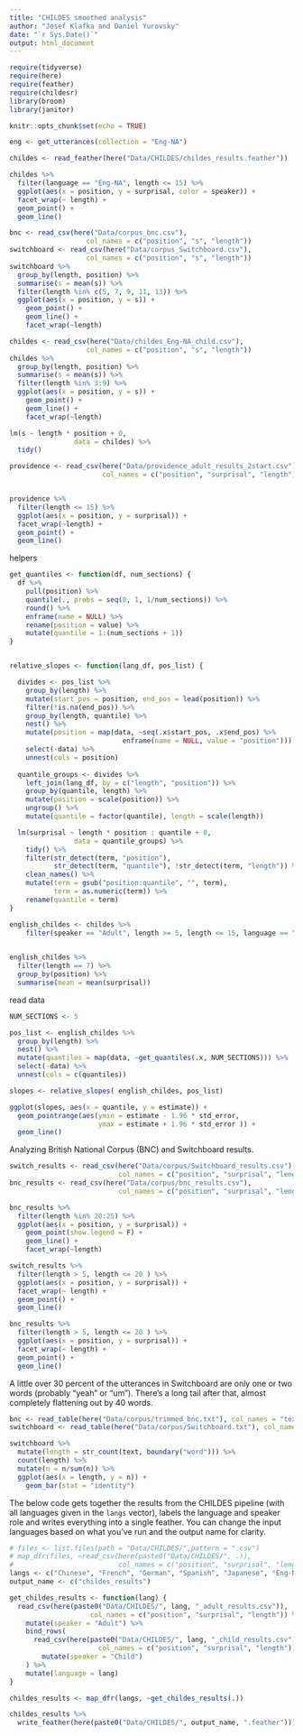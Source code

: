 ```yaml
---
title: "CHILDES smoothed analysis"
author: "Josef Klafka and Daniel Yurovsky"
date: "`r Sys.Date()`"
output: html_document
---
```


```r
require(tidyverse)
require(here)
require(feather)
require(childesr)
library(broom)
library(janitor)

knitr::opts_chunk$set(echo = TRUE)
```

```r
eng <- get_utterances(collection = "Eng-NA")
```

```r
childes <- read_feather(here("Data/CHILDES/childes_results.feather"))

childes %>%
  filter(language == "Eng-NA", length <= 15) %>%
  ggplot(aes(x = position, y = surprisal, color = speaker)) + 
  facet_wrap(~ length) + 
  geom_point() + 
  geom_line()

bnc <- read_csv(here("Data/corpus_bnc.csv"), 
                   col_names = c("position", "s", "length"))
switchboard <- read_csv(here("Data/corpus_Switchboard.csv"), 
                   col_names = c("position", "s", "length"))
switchboard %>% 
  group_by(length, position) %>%
  summarise(s = mean(s)) %>% 
  filter(length %in% c(5, 7, 9, 11, 13)) %>% 
  ggplot(aes(x = position, y = s)) + 
    geom_point() + 
    geom_line() + 
    facet_wrap(~length)

childes <- read_csv(here("Data/childes_Eng-NA_child.csv"), 
                   col_names = c("position", "s", "length"))
childes %>% 
  group_by(length, position) %>%
  summarise(s = mean(s)) %>% 
  filter(length %in% 3:9) %>% 
  ggplot(aes(x = position, y = s)) + 
    geom_point() + 
    geom_line() + 
    facet_wrap(~length)

lm(s ~ length * position + 0,
                data = childes) %>%
  tidy()
```

```r
providence <- read_csv(here("Data/providence_adult_results_2start.csv"),
                       col_names = c("position", "surprisal", "length"))


providence %>%
  filter(length <= 15) %>%
  ggplot(aes(x = position, y = surprisal)) + 
  facet_wrap(~length) + 
  geom_point() + 
  geom_line()
```


helpers
```r
get_quantiles <- function(df, num_sections) {
  df %>%
    pull(position) %>%
    quantile(., probs = seq(0, 1, 1/num_sections)) %>%
    round() %>%
    enframe(name = NULL) %>%
    rename(position = value) %>%
    mutate(quantile = 1:(num_sections + 1))
}


relative_slopes <- function(lang_df, pos_list) {

  divides <- pos_list %>%
    group_by(length) %>%
    mutate(start_pos = position, end_pos = lead(position)) %>%
    filter(!is.na(end_pos)) %>%
    group_by(length, quantile) %>%
    nest() %>%
    mutate(position = map(data, ~seq(.x$start_pos, .x$end_pos) %>% 
                            enframe(name = NULL, value = "position"))) %>%
    select(-data) %>%
    unnest(cols = position)
  
  quantile_groups <- divides %>%
    left_join(lang_df, by = c("length", "position")) %>%
    group_by(quantile, length) %>%
    mutate(position = scale(position)) %>%
    ungroup() %>%
    mutate(quantile = factor(quantile), length = scale(length))

  lm(surprisal ~ length * position : quantile + 0,
                data = quantile_groups) %>%
    tidy() %>%
    filter(str_detect(term, "position"), 
           str_detect(term, "quantile"), !str_detect(term, "length")) %>%
    clean_names() %>%
    mutate(term = gsub("position:quantile", "", term),
           term = as.numeric(term)) %>%
    rename(quantile = term)
}

english_childes <- childes %>%
    filter(speaker == "Adult", length >= 5, length <= 15, language == "Eng-NA")
  

english_childes %>%
  filter(length == 7) %>%
  group_by(position) %>%
  summarise(mean = mean(surprisal))

```

read data
```r
NUM_SECTIONS <- 5

pos_list <- english_childes %>%
  group_by(length) %>%
  nest() %>%
  mutate(quantiles = map(data, ~get_quantiles(.x, NUM_SECTIONS))) %>%
  select(-data) %>%
  unnest(cols = c(quantiles))

slopes <- relative_slopes( english_childes, pos_list)
```

```r
ggplot(slopes, aes(x = quantile, y = estimate)) + 
  geom_pointrange(aes(ymin = estimate - 1.96 * std_error, 
                      ymax = estimate + 1.96 * std_error )) + 
  geom_line()
```

Analyzing British National Corpus (BNC) and Switchboard results. 
```r
switch_results <- read_csv(here("Data/corpus/Switchboard_results.csv"), 
                           col_names = c("position", "surprisal", "length"))
bnc_results <- read_csv(here("Data/corpus/bnc_results.csv"), 
                           col_names = c("position", "surprisal", "length"))

bnc_results %>%
  filter(length %in% 20:25) %>% 
  ggplot(aes(x = position, y = surprisal)) + 
    geom_point(show.legend = F) + 
    geom_line() + 
    facet_wrap(~length)

switch_results %>%
  filter(length > 5, length <= 20 ) %>%
  ggplot(aes(x = position, y = surprisal)) + 
  facet_wrap(~ length) + 
  geom_point() + 
  geom_line()

bnc_results %>%
  filter(length > 5, length <= 20 ) %>%
  ggplot(aes(x = position, y = surprisal)) + 
  facet_wrap(~ length) + 
  geom_point() + 
  geom_line()

```


A little over 30 percent of the utterances in Switchboard are only one or two words (probably "yeah" or "um"). There's a long tail after that, almost completely flattening out by 40 words. 
```r
bnc <- read_table(here("Data/corpus/trimmed_bnc.txt"), col_names = "text")
switchboard <- read_table(here("Data/corpus/Switchboard.txt"), col_names = "text")

switchboard %>% 
  mutate(length = str_count(text, boundary("word"))) %>%
  count(length) %>% 
  mutate(n = n/sum(n)) %>%
  ggplot(aes(x = length, y = n)) + 
    geom_bar(stat = "identity")
```

The below code gets together the results from the CHILDES pipeline (with all languages given in the `langs` vector), labels the language and speaker role and writes everything into a single feather. You can change the input languages based on what you've run and the output name for clarity. 
```r
# files <- list.files(path = "Data/CHILDES/",pattern = ".csv")
# map_dfr(files, ~read_csv(here(paste0("Data/CHILDES/", .)), 
#                          col_names = c("position", "surprisal", "length")))
langs <- c("Chinese", "French", "German", "Spanish", "Japanese", "Eng-NA")
output_name <- c("childes_results")

get_childes_results <- function(lang) {
  read_csv(here(paste0("Data/CHILDES/", lang, "_adult_results.csv")),
                    col_names = c("position", "surprisal", "length")) %>%
    mutate(speaker = "Adult") %>%
    bind_rows(
      read_csv(here(paste0("Data/CHILDES/", lang, "_child_results.csv")),
                      col_names = c("position", "surprisal", "length")) %>%
        mutate(speaker = "Child")
    ) %>%
    mutate(language = lang)
}

childes_results <- map_dfr(langs, ~get_childes_results(.))

childes_results %>% 
  write_feather(here(paste0("Data/CHILDES/", output_name, ".feather")))
```